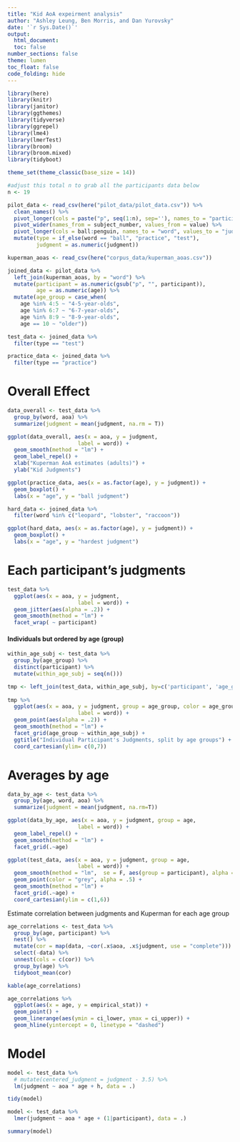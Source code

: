 ```yaml
---
title: "Kid AoA expeirment analysis"
author: "Ashley Leung, Ben Morris, and Dan Yurovsky"
date: '`r Sys.Date()`'
output: 
  html_document:
  toc: false
number_sections: false
theme: lumen
toc_float: false
code_folding: hide
---
```


```r
library(here)
library(knitr)
library(janitor)
library(ggthemes)
library(tidyverse)
library(ggrepel)
library(lme4)
library(lmerTest)
library(broom)
library(broom.mixed)
library(tidyboot)

theme_set(theme_classic(base_size = 14))
```

```r
#adjust this total n to grab all the participants data below
n <- 19

pilot_data <- read_csv(here("pilot_data/pilot_data.csv")) %>%
  clean_names() %>%
  pivot_longer(cols = paste("p", seq(1:n), sep=''), names_to = "participant") %>%
  pivot_wider(names_from = subject_number, values_from = value) %>%
  pivot_longer(cols = ball:penguin, names_to = "word", values_to = "judgment") %>%
  mutate(type = if_else(word == "ball", "practice", "test"),
         judgment = as.numeric(judgment))

kuperman_aoas <- read_csv(here("corpus_data/kuperman_aoas.csv"))
```


```r
joined_data <- pilot_data %>%
  left_join(kuperman_aoas, by = "word") %>%
  mutate(participant = as.numeric(gsub("p", "", participant)),
         age = as.numeric(age)) %>%
  mutate(age_group = case_when(
    age %in% 4:5 ~ "4-5-year-olds",
    age %in% 6:7 ~ "6-7-year-olds",
    age %in% 8:9 ~ "8-9-year-olds",
    age == 10 ~ "older"))

test_data <- joined_data %>%
  filter(type == "test") 

practice_data <- joined_data %>%
  filter(type == "practice")
```

# Overall Effect

```r
data_overall <- test_data %>% 
  group_by(word, aoa) %>%
  summarize(judgment = mean(judgment, na.rm = T))

ggplot(data_overall, aes(x = aoa, y = judgment,
                      label = word)) + 
  geom_smooth(method = "lm") +
  geom_label_repel() + 
  xlab("Kuperman AoA estimates (adults)") +
  ylab("Kid Judgments")
```

```r
ggplot(practice_data, aes(x = as.factor(age), y = judgment)) + 
  geom_boxplot() +
  labs(x = "age", y = "ball judgment")

hard_data <- joined_data %>%
  filter(word %in% c("leopard", "lobster", "raccoon"))

ggplot(hard_data, aes(x = as.factor(age), y = judgment)) + 
  geom_boxplot() +
  labs(x = "age", y = "hardest judgment")
```

# Each participant's judgments

```r
test_data %>%
  ggplot(aes(x = aoa, y = judgment,
                      label = word)) + 
  geom_jitter(aes(alpha = .2)) +
  geom_smooth(method = "lm") + 
  facet_wrap( ~ participant)
```


#### Individuals but ordered by age (group)

```r
within_age_subj <- test_data %>%
  group_by(age_group) %>%
  distinct(participant) %>%
  mutate(within_age_subj = seq(n()))

tmp <- left_join(test_data, within_age_subj, by=c('participant', 'age_group'))
  
tmp %>%
  ggplot(aes(x = aoa, y = judgment, group = age_group, color = age_group,
                      label = word)) + 
  geom_point(aes(alpha = .2)) +
  geom_smooth(method = "lm") + 
  facet_grid(age_group ~ within_age_subj) +
  ggtitle("Individual Participant's Judgments, split by age groups") +
  coord_cartesian(ylim= c(0,7))
```


# Averages by age

```r
data_by_age <- test_data %>% 
  group_by(age, word, aoa) %>%
  summarize(judgment = mean(judgment, na.rm=T))

ggplot(data_by_age, aes(x = aoa, y = judgment, group = age,
                      label = word)) + 
  geom_label_repel() +
  geom_smooth(method = "lm") + 
  facet_grid(.~age)

ggplot(test_data, aes(x = aoa, y = judgment, group = age,
                      label = word)) + 
  geom_smooth(method = "lm",  se = F, aes(group = participant), alpha = .5, color = "grey") + 
  geom_point(color = "grey", alpha = .5) +
  geom_smooth(method = "lm") +
  facet_grid(.~age) +
  coord_cartesian(ylim = c(1,6))
```

Estimate correlation between judgments and Kuperman for each age group
```r
age_correlations <- test_data %>%
  group_by(age, participant) %>%
  nest() %>%
  mutate(cor = map(data, ~cor(.x$aoa, .x$judgment, use = "complete"))) %>%
  select(-data) %>%
  unnest(cols = c(cor)) %>%
  group_by(age) %>%
  tidyboot_mean(cor)

kable(age_correlations)

age_correlations %>%
  ggplot(aes(x = age, y = empirical_stat)) +
  geom_point() +
  geom_linerange(aes(ymin = ci_lower, ymax = ci_upper)) +
  geom_hline(yintercept = 0, linetype = "dashed")
```

  
# Model

```r
model <- test_data %>%
  # mutate(centered_judgment = judgment - 3.5) %>%
  lm(judgment ~ aoa * age + h, data = .)

tidy(model) 

model <- test_data %>%
  lmer(judgment ~ aoa * age + (1|participant), data = .)

summary(model) 
```
